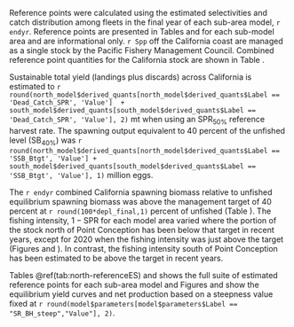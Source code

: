 
Reference points were calculated using the estimated selectivities and catch distribution among fleets in the final year of each sub-area model, `r endyr`. Reference points are presented in Tables \ref{tab:north-referenceES} and \ref{tab:south-referenceES} for each sub-model area and are informational only. `r Spp` off the California coast are managed as a single stock by the Pacific Fishery Management Council. Combined reference point quantities for the California stock are shown in Table \ref{tab:ref-point-all-es}.

Sustainable total yield (landings plus discards) across California is estimated to  `r round(north_model$derived_quants[north_model$derived_quants$Label == 'Dead_Catch_SPR', 'Value']  + south_model$derived_quants[south_model$derived_quants$Label == 'Dead_Catch_SPR', 'Value'], 2)` mt when using an $\text{SPR}_{50\%}$ reference harvest rate. The spawning output equivalent to 40 percent of the unfished level ($\text{SB}_{40\%}$) was `r round(north_model$derived_quants[north_model$derived_quants$Label == 'SSB_Btgt', 'Value'] + south_model$derived_quants[south_model$derived_quants$Label == 'SSB_Btgt', 'Value'], 1)` million eggs. 

The `r endyr` combined California spawning biomass relative to unfished equilibrium spawning biomass was above the management target of 40 percent at `r round(100*depl_final,1)` percent of unfished (Table \ref{tab:es-ca-status}). The fishing intensity, $1-\text{SPR}$ for each model area varied where the portion of the stock north of Point Conception has been below that target in recent years, except for 2020 when the fishing intensity was just above the target (Figures \ref{fig:es-1-spr} and \ref{fig:es-phase}). In contrast, the fishing intensity south of Point Conception has been estimated to be above the target in recent years. 

Tables \@ref(tab:north-referenceES) and \ref{tab:south-referenceES} shows the full suite of estimated reference points for each sub-area model and Figures \ref{fig:south-es-yield} and \ref{fig:north-es-yield} show the equilibrium yield curves and net production based on a steepness value fixed at `r round(model$parameters[model$parameters$Label == "SR_BH_steep","Value"], 2)`.
